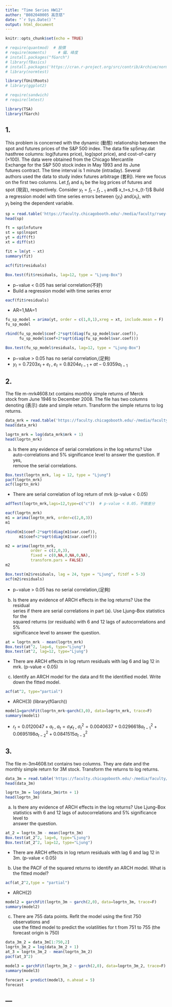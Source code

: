 ---
title: "Time Series HW12"
author: "B082040005 高念慈"
date: "`r Sys.Date()`"
output: html_document
---

```{r setup, include=FALSE}
knitr::opts_chunk$set(echo = TRUE)
```

```{r echo=F, results='hide', message=FALSE, warning=FALSE}
# require(quantmod)  # 股價
# require(moments)     # 偏、峰度
# install.packages("fGarch")
# library(fBasics)
# install.packages('https://cran.r-project.org/src/contrib/Archive/normtest/normtest_1.1.tar.gz')
# library(normtest)

library(fUnitRoots)
# library(ggplot2)

# require(sandwich)
# require(lmtest)

library(TSA)
library(fGarch)

```

## 1. 
This problem is concerned with the dynamic (動態) relationship between the <br>
spot and futures prices of the S&P 500 index. The data file sp5may.dat <br>
hasthree columns: log(futures price), log(spot price), and cost-of-carry <br>
(×100). The data were obtained from the Chicago Mercantile <br>
Exchange for the S&P 500 stock index in May 1993 and its June <br> 
futures contract. The time interval is 1 minute (intraday). Several <br>
authors used the data to study index futures arbitrage (套利). Here we focus <br>
on the first two columns. Let $f_t$ and $s_t$ be the log prices of futures and <br> 
spot (現貨), respectively. Consider $y_t = f_t-f_{t-1}$ and$ x_t=s_t-s_{t-1}$ Build <br>
a regression model with time series errors between $\{y_t\}$ and$\{x_t\}$, with <br> 
$y_t$ being the dependent variable.

```{r}
sp = read.table('https://faculty.chicagobooth.edu/-/media/faculty/ruey-s-tsay/teaching/fts3/sp5may.dat',header=T)
head(sp)
```

```{r}
ft = sp$lnfuture
st = sp$lnspot
yt = diff(ft)
xt = diff(st)

fit = lm(yt ~ xt)
summary(fit)
```

```{r}
acf(fit$residuals)
```

```{r}
Box.test(fit$residuals, lag=12, type = "Ljung-Box")
```

+ p−value < 0.05 has serial correlation(不好)
+ Build a regression model with time series error

```{r}
eacf(fit$residuals)
```

+ AR=1,MA=1

```{r}
fu_sp_model = arima(yt, order = c(1,0,1),xreg = xt, include.mean = F)
fu_sp_model
```

```{r}
rbind(fu_sp_model$coef-2*sqrt(diag(fu_sp_model$var.coef)),
      fu_sp_model$coef+2*sqrt(diag(fu_sp_model$var.coef)))
```

```{r}
Box.test(fu_sp_model$residuals, lag=12, type = "Ljung-Box")
```

+ p−value > 0.05 has no serial correlation,(足夠)
+ $y_t = 0.7203 x_t + e_t \;,\; e_t = 0.8204 e_{t−1} + at − 0.9359 a_{t−1}$

## 2. 
The file m-mrk4608.txt contains monthly simple returns of Merck <br>
stock from June 1946 to December 2008. The file has two columns <br>
denoting (表示) date and simple return. Transform the simple returns to log returns.

```{r}
data_mrk = read.table('https://faculty.chicagobooth.edu/-/media/faculty/ruey-s-tsay/teaching/fts3/m-mrk4608.txt',header=T)
head(data_mrk)
```

```{r}
logrtn_mrk = log(data_mrk$mrk + 1)
head(logrtn_mrk)
```

(a) Is there any evidence of serial correlations in the log returns? Use <br> auto-correlations and 5% significance level to answer the question. If yes, <br> remove the serial correlations. 

```{r}
Box.test(logrtn_mrk, lag = 12, type = "Ljung")
pacf(logrtn_mrk)
acf(logrtn_mrk)
```

+ There are serial correlation of log return of mrk (p-value < 0.05)

```{r warning=FALSE}
adfTest(logrtn_mrk,lags=12,type=c("c"))  # p-value < 0.05，不做差分
```

```{r}
eacf(logrtn_mrk)
m1 = arima(logrtn_mrk, order=c(2,0,3))
m1
```

```{r}
rbind(m1$coef-2*sqrt(diag(m1$var.coef)),
      m1$coef+2*sqrt(diag(m1$var.coef)))
```

```{r}
m2 = arima(logrtn_mrk,
           order = c(2,0,3),
           fixed = c(0,NA,0,NA,0,NA),
           transform.pars = FALSE)
m2
```

```{r}
Box.test(m2$residuals, lag = 24, type = "Ljung", fitdf = 5-3)
acf(m2$residuals)
```

+ p−value > 0.05 has no serial correlation,(足夠)

(b) Is there any evidence of ARCH effects in the log returns? Use the residual <br>
series if there are serial correlations in part (a). Use Ljung–Box statistics for the <br>
squared returns (or residuals) with 6 and 12 lags of autocorrelations and 5% <br>
significance level to answer the question.

```{r}
at = logrtn_mrk - mean(logrtn_mrk)
Box.test(at^2, lag=6, type="Ljung")
Box.test(at^2, lag=12, type="Ljung")
```

+ There are ARCH effects in log return residuals with lag 6 and lag 12 in mrk. (p-value < 0.05)

(c) Identify an ARCH model for the data and fit the identified model. Write down the fitted model.

```{r}
acf(at^2, type="partial")
```

+ ARCH(3) (library(fGarch))

```{r}
model1=garchFit(logrtn_mrk~garch(3,0), data=logrtn_mrk, trace=F)
summary(model1)
```

+ $r_t = 0.0120047+a_t\;,\;a_t=\sigma_t\epsilon_t\;,\;\sigma^2_t=0.0040637+0.0296618a_{t-1}^2+0.0695198a_{t-2}^2+0.0841515a_{t-3}^2$

## 3.
The file m-3m4608.txt contains two columns. They are date and the <br>
monthly simple return for 3M stock. Transform the returns to log returns.

```{r}
data_3m = read.table('https://faculty.chicagobooth.edu/-/media/faculty/ruey-s-tsay/teaching/fts3/m-3m4608.txt',header=T)
head(data_3m)
```

```{r}
logrtn_3m = log(data_3m$rtn + 1)
head(logrtn_3m)
```

(a) Is there any evidence of ARCH effects in the log returns? Use Ljung–Box <br>
statistics with 6 and 12 lags of autocorrelations and 5% significance level to <br>
answer the question. 

```{r}
at_2 = logrtn_3m - mean(logrtn_3m)
Box.test(at_2^2, lag=6, type="Ljung")
Box.test(at_2^2, lag=12, type="Ljung")
```

+ There are ARCH effects in log return residuals with lag 6 and lag 12 in 3m. (p-value < 0.05)

(b) Use the PACF of the squared returns to identify an ARCH model. What is the fitted model?

```{r}
acf(at_2^2,type = "partial")
```

+ ARCH(2)

```{r}
model2 = garchFit(logrtn_3m ~ garch(2,0), data=logrtn_3m, trace=F)
summary(model2)
```

(c) There are 755 data points. Refit the model using the first 750 observations and <br>
use the fitted model to predict the volatilities for t from 751 to 755 (the forecast origin is 750)

```{r}
data_3m_2 = data_3m[1:750,2]
logrtn_3m_2 = log(data_3m_2 + 1)
at_3 = logrtn_3m_2 - mean(logrtn_3m_2)
pacf(at_3^2)
```

```{r}
model3 = garchFit(logrtn_3m_2 ~ garch(2,0), data=logrtn_3m_2, trace=F)
summary(model3)
```

```{r}
forecast = predict(model3, n.ahead = 5)
forecast
```

---
---
